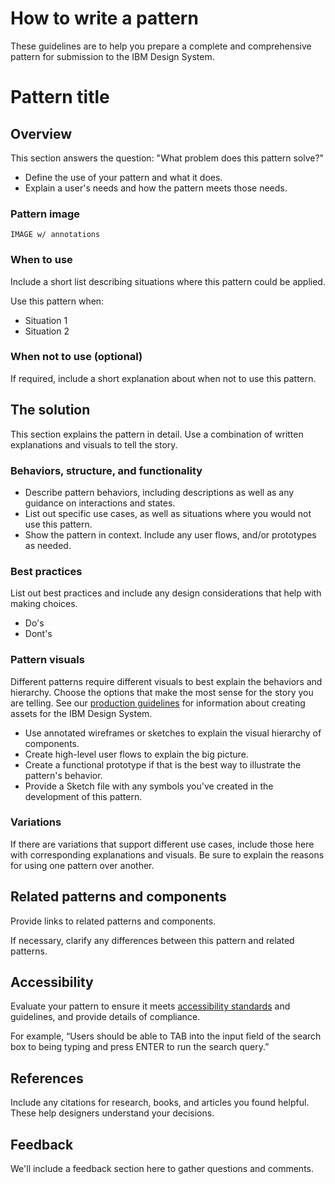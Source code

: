 # How to write a pattern

These guidelines are to help you prepare a complete and comprehensive pattern
for submission to the IBM Design System.

# Pattern title

## Overview

This section answers the question: "What problem does this pattern solve?"

- Define the use of your pattern and what it does.
- Explain a user's needs and how the pattern meets those needs.

### Pattern image

`IMAGE w/ annotations`

### When to use

Include a short list describing situations where this pattern could be applied.

Use this pattern when:

- Situation 1
- Situation 2

### When not to use (optional)

If required, include a short explanation about when not to use this pattern.

## The solution

This section explains the pattern in detail. Use a combination of written
explanations and visuals to tell the story.

### Behaviors, structure, and functionality

- Describe pattern behaviors, including descriptions as well as any guidance on interactions and states.
- List out specific use cases, as well as situations where you would not use this pattern.
- Show the pattern in context. Include any user flows, and/or prototypes as needed.

### Best practices

List out best practices and include any design considerations that help with
making choices.

- Do's
- Dont's

### Pattern visuals

Different patterns require different visuals to best explain the behaviors and
hierarchy. Choose the options that make the most sense for the story you are
telling. See our [production guidelines](https://github.com/carbon-design-system/carbon-website/wiki/Production-guidelines) for information about creating assets for
the IBM Design System.

- Use annotated wireframes or sketches to explain the visual hierarchy of components.
- Create high-level user flows to explain the big picture.
- Create a functional prototype if that is the best way to illustrate the pattern's behavior.
- Provide a Sketch file with any symbols you've created in the development of this pattern.

### Variations

If there are variations that support different use cases, include those here
with corresponding explanations and visuals. Be sure to explain the reasons for
using one pattern over another.

## Related patterns and components

Provide links to related patterns and components.

If necessary, clarify any differences between this pattern and related patterns.

## Accessibility

Evaluate your pattern to ensure it meets [accessibility standards](/guidelines/accessibility/overview) and guidelines,
and provide details of compliance.

For example, “Users should be able to TAB into the input field of the search box
to being typing and press ENTER to run the search query.”

## References

Include any citations for research, books, and articles you found helpful. These
help designers understand your decisions.

## Feedback

We'll include a feedback section here to gather questions and comments.
